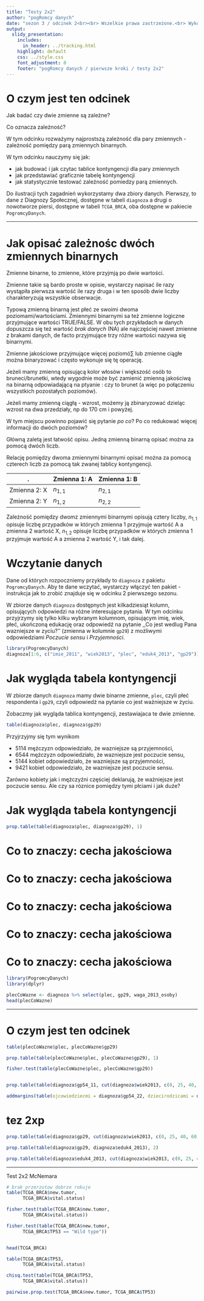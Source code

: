 ```yaml
---
title: "Testy 2x2"
author: "pogRomcy danych"
date: "sezon 3 / odcinek 2<br><br> Wszelkie prawa zastrzeżone.<br> Wykorzystanie możliwe wyłącznie za zgodą autora.  <br><br><br><br>Naciśnij `A` by zamienić slajdy na ciągły tekst. <br> Naciśnij `T` by wyświetlić spis treści."
output:
  slidy_presentation:
    includes:
      in_header: ../tracking.html
    highlight: default
    css: ../style.css
    font_adjustment: 0
    footer: "pogRomcy danych / pierwsze kroki / testy 2x2"
---
```


# O czym jest ten odcinek

Jak badać czy dwie zmienne są zależne?

Co oznacza zależność?

W tym odcinku rozważymy najprostszą zależność dla pary zmiennych - zależność pomiędzy parą zmiennych binarnych.

W tym odcinku nauczymy się jak:

- jak budować i jak czytac tablice kontyngencji dla pary zmiennych
- jak przedstawiać graficznie tabelę kontyngencji
- jak statystycznie testować zależność pomiedzy parą zmiennych.

Do ilustracji tych zagadnień wykorzystamy dwa zbiory danych. Pierwszy, to dane z Diagnozy Społecznej, dostępne w tabeli `diagnoza` a drugi o nowotworze piersi, dostępne w tabeli `TCGA_BRCA`, oba dostępne w pakiecie `PogromcyDanych`.

---

# Jak opisać zależnośc dwóch zmiennych binarnych

Zmienne binarne, to zmienne, które przyjmją po dwie wartości. 

Zmienne takie są bardo proste w opisie, wystarczy napisać ile razy wystąpiła pierwsza wartość ile razy druga i w ten sposób dwie liczby charakteryzują wszystkie obserwacje.

Typową zmienną binarną jest płeć ze swoimi dwoma poziomami/wartościami. Zmiennymi binarnymi sa też zmienne logiczne przyjmujące wartości TRUE/FALSE. W obu tych przykładach w danych dopuszcza się też wartość *brak danych* (NA) ale najczęściej nawet zmienne z brakami danych, de facto przyjmujące trzy różne wartości nazywa się binarnymi.
 
Zmienne jakościowe przyjmujące więcej poziomó∑ lub zmienne ciągłe można binaryzować i często wykonuje się tę operację.

Jeżeli mamy zmienną opisującą kolor włosów i większość osób to bruneci/brunetki, wtedy wygodnie może być zamienić zmienną jakościwą na binarną odpowiadającą na ptyanie : czy to brunet (a więc po połączeniu wszystkich pozostałych  poziomów).
 
Jeżeli mamy zmienną ciągłą - wzrost, możemy ją zbinaryzować dzieląc wzrost na dwa przedziały, np do 170 cm i powyżej.

W tym miejscu powinno pojawić się pytanie *po co*? Po co redukować więcej informacji do dwóch poziomów? 

Główną zaletą jest łatwość opisu. Jedną zmienną binarną opisać można za pomocą dwóch liczb.

Relację pomiędzy dwoma zmiennymi binarnymi opisać można za pomocą czterech liczb za pomocą tak zwanej tablicy kontyngencji.

.              |  Zmienna 1: A| Zmienna 1: B
---------------|--------------|--------------
Zmienna 2: X   |    $n_{1,1}$ |    $n_{2,1}$ 
Zmienna 2: Y   |    $n_{1,2}$ |    $n_{2,2}$ 

Zależność pomiędzy dwomz zmiennymi binarnymi opisują cztery liczby, $n_{1,1}$ opisuje liczbę przypadków w których zmienna 1 przyjmuje wartość A a zmienna 2 wartość X, $n_{1,2}$ opisuje liczbę przypadków w których zmienna 1 przyjmuje wartość A a zmienna 2 wartość Y, i tak dalej.


# Wczytanie danych

Dane od których rozpoczniemy przykłady to `diagnoza` z pakietu `PogromcyDanych`. Aby te dane wczytać, wystarczy włączyć ten pakiet - instrukcja jak to zrobić znajduje się w odcinku 2 pierwszego sezonu.

W zbiorze danych `diagnoza` dostępnych jest kilkadziesiąt kolumn, opisujących odpowiedzi na różne interesujące pytania. W tym odcinku przyjrzymy się tylko kilku  wybranym kolumnom, opisującym imię, wiek, płeć, ukończoną edukację oraz odpowiedź na pytanie ,,Co jest wedlug Pana wazniejsze w zyciu?'' (zmienna w kolumnie `gp29`) z możliwymi odpowiedziami *Poczucie sensu* i *Przyjemności*.

```r
library(PogromcyDanych)
diagnoza[1:6, c("imie_2011", "wiek2013", "plec", "eduk4_2013", "gp29")]
```

# Jak wygląda tabela kontyngencji

W zbiorze danych `diagnoza` mamy dwie binarne zmienne, `plec`, czyli płeć respondenta i `gp29`, czyli odpowiedź na pytanie co jest ważniejsze w życiu.
 
Zobaczmy jak wygląda tablica kontyngencji, zestawiajaca te dwie zmienne.
 
```r
table(diagnoza$plec, diagnoza$gp29)
```

Przyjrzyjmy się tym wynikom

- 5114 mężczyzn odpowiedziało, że wazniejsze są przyjemności,
- 6544 mężczyzn odpowiedziało, że wazniejsze jest poczucie sensu,
- 5144 kobiet odpowiedziało, że wazniejsze są przyjemności,
- 9421 kobiet odpowiedziało, że wazniejsze jest poczucie sensu.

Zarówno kobiety jak i mężczyźni częściej deklarują, że ważniejsze jest poczucie sensu. 
Ale czy sa róznice pomiędzy tymi płciami i jak duże?

# Jak wygląda tabela kontyngencji


```r
prop.table(table(diagnoza$plec, diagnoza$gp29), 1)
```

# Co to znaczy: cecha jakościowa

# Co to znaczy: cecha jakościowa

# Co to znaczy: cecha jakościowa

# Co to znaczy: cecha jakościowa

# Co to znaczy: cecha jakościowa



```r
library(PogromcyDanych)
library(dplyr)

plecCoWazne <- diagnoza %>% select(plec, gp29, waga_2013_osoby)
head(plecCoWazne)
```



---

# O czym jest ten odcinek

```r
table(plecCoWazne$plec, plecCoWazne$gp29)

prop.table(table(plecCoWazne$plec, plecCoWazne$gp29), 1)

fisher.test(table(plecCoWazne$plec, plecCoWazne$gp29))


prop.table(table(diagnoza$gp54_11, cut(diagnoza$wiek2013, c(0, 25, 40, 60, 110))), 2)

addmargins(table(ojcowiedziecmi = diagnoza$gp54_22, dziecirodzicami = diagnoza$gp54_11))

```

# tez 2xp

```r

prop.table(table(diagnoza$gp29, cut(diagnoza$wiek2013, c(0, 25, 40, 60, 110))), 2)

prop.table(table(diagnoza$gp29, diagnoza$eduk4_2013), 2)

prop.table(table(diagnoza$eduk4_2013, cut(diagnoza$wiek2013, c(0, 25, 40, 60, 110)), diagnoza$gp29), 1:2)

```

---

Test 2x2 McNemara


```r
# brak przerzutow dobrze rokuje
table(TCGA_BRCA$new.tumor,
      TCGA_BRCA$vital.status)

fisher.test(table(TCGA_BRCA$new.tumor,
      TCGA_BRCA$vital.status))

fisher.test(table(TCGA_BRCA$new.tumor,
      TCGA_BRCA$TP53 == "Wild type"))


head(TCGA_BRCA)

table(TCGA_BRCA$TP53,
      TCGA_BRCA$vital.status)

chisq.test(table(TCGA_BRCA$TP53,
      TCGA_BRCA$vital.status))

pairwise.prop.test(TCGA_BRCA$new.tumor, TCGA_BRCA$TP53)

```


